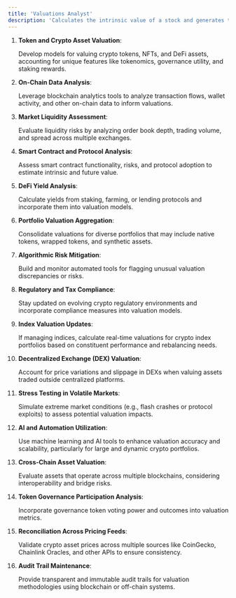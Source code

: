 ```yaml
---
title: 'Valuations Analyst'
description: 'Calculates the intrinsic value of a stock and generates trading signals'
---
```


1. **Token and Crypto Asset Valuation**:

    Develop models for valuing crypto tokens, NFTs, and DeFi assets, accounting for unique features like tokenomics, governance utility, and staking rewards.

2. **On-Chain Data Analysis**:

    Leverage blockchain analytics tools to analyze transaction flows, wallet activity, and other on-chain data to inform valuations.

3. **Market Liquidity Assessment**:

    Evaluate liquidity risks by analyzing order book depth, trading volume, and spread across multiple exchanges.

4. **Smart Contract and Protocol Analysis**:

    Assess smart contract functionality, risks, and protocol adoption to estimate intrinsic and future value.

5. **DeFi Yield Analysis**:

    Calculate yields from staking, farming, or lending protocols and incorporate them into valuation models.

6. **Portfolio Valuation Aggregation**:

    Consolidate valuations for diverse portfolios that may include native tokens, wrapped tokens, and synthetic assets.

7. **Algorithmic Risk Mitigation**:

    Build and monitor automated tools for flagging unusual valuation discrepancies or risks.

8. **Regulatory and Tax Compliance**:

    Stay updated on evolving crypto regulatory environments and incorporate compliance measures into valuation models.

9. **Index Valuation Updates**:

    If managing indices, calculate real-time valuations for crypto index portfolios based on constituent performance and rebalancing needs.

10. **Decentralized Exchange (DEX) Valuation**:

    Account for price variations and slippage in DEXs when valuing assets traded outside centralized platforms.

11. **Stress Testing in Volatile Markets**:

    Simulate extreme market conditions (e.g., flash crashes or protocol exploits) to assess potential valuation impacts.

12. **AI and Automation Utilization**:

    Use machine learning and AI tools to enhance valuation accuracy and scalability, particularly for large and dynamic crypto portfolios.

13. **Cross-Chain Asset Valuation**:

    Evaluate assets that operate across multiple blockchains, considering interoperability and bridge risks.

14. **Token Governance Participation Analysis**:

    Incorporate governance token voting power and outcomes into valuation metrics.

15. **Reconciliation Across Pricing Feeds**:

    Validate crypto asset prices across multiple sources like CoinGecko, Chainlink Oracles, and other APIs to ensure consistency.

16. **Audit Trail Maintenance**:

    Provide transparent and immutable audit trails for valuation methodologies using blockchain or off-chain systems.